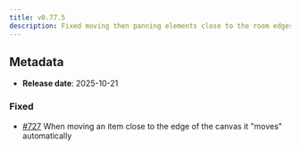 ```yaml
---
title: v0.77.5
description: Fixed moving then panning elements close to the room edges
---
```


## Metadata

- **Release date**: 2025-10-21

### Fixed

- [#727](https://github.com/InditexTech/weavejs/issues/727) When moving an item close to the edge of the canvas it "moves" automatically
